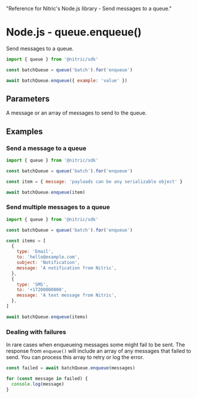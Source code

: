   "Reference for Nitric's Node.js library - Send messages to a queue."

# Node.js - queue.enqueue()

Send messages to a queue.

```javascript
import { queue } from '@nitric/sdk'

const batchQueue = queue('batch').for('enqueue')

await batchQueue.enqueue({ example: 'value' })
```

## Parameters

<Properties>
  <Property name="messages" required type="Object or Object[]">
    A message or an array of messages to send to the queue.
  </Property>
</Properties>

## Examples

### Send a message to a queue

```javascript
import { queue } from '@nitric/sdk'

const batchQueue = queue('batch').for('enqueue')

const item = { message: 'payloads can be any serializable object' }

await batchQueue.enqueue(item)
```

### Send multiple messages to a queue

```javascript
import { queue } from '@nitric/sdk'

const batchQueue = queue('batch').for('enqueue')

const items = [
  {
    type: 'Email',
    to: 'hello@example.com',
    subject: 'Notification',
    message: 'A notification from Nitric',
  },
  {
    type: 'SMS',
    to: '+17200000000',
    message: 'A text message from Nitric',
  },
]

await batchQueue.enqueue(items)
```

### Dealing with failures

In rare cases when enqueueing messages some might fail to be sent. The response from `enqueue()` will include an array of any messages that failed to send. You can process this array to retry or log the error.

```javascript
const failed = await batchQueue.enqueue(messages)

for (const message in failed) {
  console.log(message)
}
```
